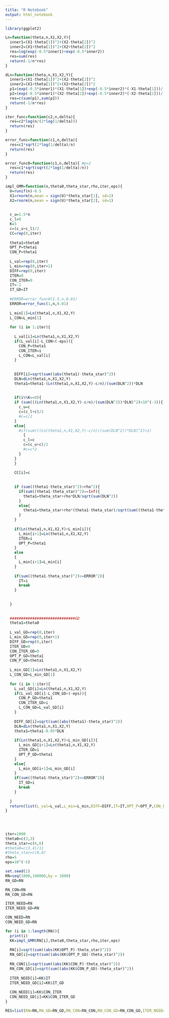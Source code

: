 ```yaml
---
title: "R Notebook"
output: html_notebook
---
```

```r
library(ggplot2)
```

```r
Ln=function(theta,n,X1,X2,Y){
  inner1=(X1-theta[1])^2+(X2-theta[2])^2
  inner2=(X1+theta[1])^2+(X2+theta[2])^2
  res=log(exp(-0.5*inner1)+exp(-0.5*inner2))
  res=sum(res)
  return(-1/n*res)
}

dLn=function(theta,n,X1,X2,Y){
  inner1=(X1-theta[1])^2+(X2-theta[2])^2
  inner2=(X1+theta[1])^2+(X2+theta[2])^2
  p1=(exp(-0.5*inner1)*(X1-theta[1])+exp(-0.5*inner2)*(-X1-theta[1]))/(exp(-0.5*inner1)+exp(-0.5*inner2))
  p2=(exp(-0.5*inner1)*(X2-theta[2])+exp(-0.5*inner2)*(-X2-theta[2]))/(exp(-0.5*inner1)+exp(-0.5*inner2))
  res=c(sum(p1),sum(p2))
  return(-1/n*res)
}

```

```r
iter_func=function(c2,n,delta){
  res=c2*log(n/(2*log(1/delta)))
  return(res)
}

error_func=function(c1,n,delta){
  res=c1*sqrt(2*log(1/delta)/n)
  return(res)
}

error_func0=function(c1,n,delta){ #p=2
  res=c1*sqrt(sqrt(2*log(1/delta)/n))
  return(res)
}

```


```r
impl_GMM=function(n,theta0,theta_star,rho,iter,eps){
  U=runif(n)-0.5
  X1=rnorm(n,mean = sign(U)*theta_star[1], sd=1)
  X2=rnorm(n,mean = sign(U)*theta_star[2], sd=1)
  
  
  c_u=1.5*n
  c_l=0
  K=5
  c=(c_u+c_l)/2
  CC=rep(0,iter)
  
  theta1=theta0
  OPT_P=theta1
  CON_P=theta1
  
  L_val=rep(0,iter)
  L_min=rep(0,iter+1)
  DIFF=rep(0,iter)
  ITER=0
  CON_ITER=0
  IT=-1
  IT_GD=IT
  
  #ERROR=error_func0(1.5,n,0.01)
  ERROR=error_func(1,n,0.01)
  
  L_min[1]=Ln(theta1,n,X1,X2,Y)
  L_CON=L_min[1]
  
  for (i in 1:iter){
    
    L_val[i]=Ln(theta1,n,X1,X2,Y)
    if(L_val[i]-L_CON<(-eps)){
      CON_P=theta1
      CON_ITER=i
      L_CON=L_val[i]
    }
    
    
    DIFF[i]=sqrt(sum((abs(theta1)-theta_star)^2))
    DLN=dLn(theta1,n,X1,X2,Y)
    theta1=theta1-(Ln(theta1,n,X1,X2,Y)-c/n)/(sum(DLN^2))*DLN
    
    
    if(i%%K==0){
    if (sum(((Ln(theta1,n,X1,X2,Y)-c/n)/(sum(DLN^2))*DLN)^2)<10^(-3)){
      c_u=c
      c=(c_l+c)/2
      #c=c/2
    }
    else{
      #if(sum(((Ln(theta1,n,X1,X2,Y)-c/n)/(sum(DLN^2))*DLN)^2)>1)
        {
        c_l=c
        c=(c_u+c)/2
        #c=c*2
      }
    }
    }
  
    CC[i]=c
    
    
    if (sum((theta1-theta_star)^2)>rho^2){
      if(sum((theta1-theta_star)^2)==Inf){
        theta1=theta_star+rho*DLN/sqrt(sum(DLN^2))
      }
      else{
        theta1=theta_star+rho*(theta1-theta_star)/sqrt(sum((theta1-theta_star)^2))
      }
    }
    
    if(Ln(theta1,n,X1,X2,Y)<L_min[i]){
      L_min[i+1]=Ln(theta1,n,X1,X2,Y)
      ITER=i
      OPT_P=theta1
    }
    else
    {
      L_min[i+1]=L_min[i]
    }
    
    if(sum((theta1-theta_star)^2)<=ERROR^2){
      IT=i
      break
    }
    
    
  }
  
  
  #############################GD
  theta1=theta0
  
  L_val_GD=rep(0,iter)
  L_min_GD=rep(0,iter+1)
  DIFF_GD=rep(0,iter)
  ITER_GD=0
  CON_ITER_GD=0
  OPT_P_GD=theta1
  CON_P_GD=theta1
  
  L_min_GD[1]=Ln(theta1,n,X1,X2,Y)
  L_CON_GD=L_min_GD[1]
  
  for (i in 1:iter){
    L_val_GD[i]=Ln(theta1,n,X1,X2,Y)
    if(L_val_GD[i]-L_CON_GD<(-eps)){
      CON_P_GD=theta1
      CON_ITER_GD=i
      L_CON_GD=L_val_GD[i]
    }
    
    DIFF_GD[i]=sqrt(sum((abs(theta1)-theta_star)^2))
    DLN=dLn(theta1,n,X1,X2,Y)
    theta1=theta1-0.05*DLN
    
    if(Ln(theta1,n,X1,X2,Y)<L_min_GD[i]){
      L_min_GD[i+1]=Ln(theta1,n,X1,X2,Y)
      ITER_GD=i
      OPT_P_GD=theta1
    }
    else{
      L_min_GD[i+1]=L_min_GD[i]
    }
    if(sum((theta1-theta_star)^2)<=ERROR^2){
      IT_GD=i
      break
    }
    
  }
  return(list(L_val=L_val,L_min=L_min,DIFF=DIFF,IT=IT,OPT_P=OPT_P,CON_P=CON_P,CON_ITER=CON_ITER,L_val_GD=L_val_GD,L_min_GD=L_min_GD,DIFF_GD=DIFF_GD,IT_GD=IT_GD,OPT_P_GD=OPT_P_GD,CON_P_GD=CON_P_GD,CON_ITER_GD=CON_ITER_GD))
}
  
  
  
```


```r
iter=1000
theta0=c(3,3)
theta_star=c(6,6)
#theta0=c(3,4)/11
#theta_star=c(0,0)
rho=5
eps=10^(-5)
```


```r
set.seed(2)
RN=seq(1000,100000,by = 1000)
RN_GD=RN

RN_CON=RN
RN_CON_GD=RN

ITER_NEED=RN
ITER_NEED_GD=RN

CON_NEED=RN
CON_NEED_GD=RN

for (i in 1:length(RN)){
  print(i)
  KK=impl_GMM(RN[i],theta0,theta_star,rho,iter,eps)
  
  RN[i]=sqrt(sum((abs(KK$OPT_P)-theta_star)^2))
  RN_GD[i]=sqrt(sum((abs(KK$OPT_P_GD)-theta_star)^2))
  
  RN_CON[i]=sqrt(sum((abs(KK$CON_P)-theta_star)^2))
  RN_CON_GD[i]=sqrt(sum((abs(KK$CON_P_GD)-theta_star)^2))
  
  ITER_NEED[i]=KK$IT
  ITER_NEED_GD[i]=KK$IT_GD
  
  CON_NEED[i]=KK$CON_ITER
  CON_NEED_GD[i]=KK$CON_ITER_GD
}

RES=list(RN=RN,RN_GD=RN_GD,RN_CON=RN_CON,RN_CON_GD=RN_CON_GD,ITER_NEED=ITER_NEED,ITER_NEED_GD=ITER_NEED_GD,CON_NEED=CON_NEED,CON_NEED_GD=CON_NEED_GD)

```
